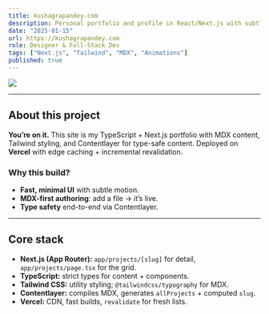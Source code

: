 ```yaml
---
title: kushagrapandey.com
description: Personal portfolio and profile in React/Next.js with subtle motion, particles, and type treatment to keep things fast and minimal while showcasing work.
date: "2025-01-15"
url: https://kushagrapandey.com
role: Designer & Full-Stack Dev
tags: ["Next.js", "Tailwind", "MDX", "Animations"]
published: true
---
```


[![](/ProjectPngs/portfolio.png)](https://kushagrapandey.com)

---

## About this project

**You’re on it.** This site is my TypeScript + Next.js portfolio with MDX content, Tailwind styling, and Contentlayer for type-safe content. Deployed on **Vercel** with edge caching + incremental revalidation.

### Why this build?
- **Fast, minimal UI** with subtle motion.
- **MDX-first authoring**: add a file → it’s live.
- **Type safety** end-to-end via Contentlayer.

---

## Core stack

- **Next.js (App Router):** `app/projects/[slug]` for detail, `app/projects/page.tsx` for the grid.
- **TypeScript:** strict types for content + components.
- **Tailwind CSS:** utility styling; `@tailwindcss/typography` for MDX.
- **Contentlayer:** compiles MDX, generates `allProjects` + computed `slug`.
- **Vercel:** CDN, fast builds, `revalidate` for fresh lists.
